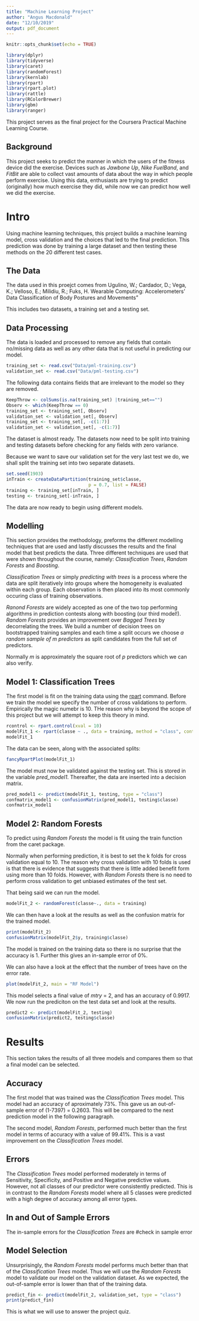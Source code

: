 ```yaml
---
title: "Machine Learning Project"
author: "Angus Macdonald"
date: "12/10/2019"
output: pdf_document
---
```


```r
knitr::opts_chunk$set(echo = TRUE)
```
```r
library(dplyr)
library(tidyverse)
library(caret)
library(randomForest)
library(kernlab)
library(rpart)
library(rpart.plot)
library(rattle)
library(RColorBrewer)
library(gbm)
library(ranger)
```


This project serves as the final project for the Coursera Practical Machine Learning Course.

## Background

This project seeks to predict the manner in which the users of the fitness device did the exercise. Devices such as _Jawbone Up_, _Nike FuelBand_, and _FitBit_ are able to collect vast amounts of data about the way in which people perform exercise. Using this data, enthusiasts are trying to predict (originally) how much exercise they did, while now we can predict how well we did the exercise. 

# Intro

Using machine learning techniques, this project builds a machine learning model, cross validation and the choices that led to the final prediction.  This prediction was done by training a large dataset and then testing these methods on the 20 different test cases.

## The Data

The data used in this proejct comes from Ugulino, W.; Cardador, D.; Vega, K.; Velloso, E.; Milidiu, R.; Fuks, H. Wearable Computing: Accelerometers’ Data Classification of Body Postures and Movements”

This includes two datasets, a training set and a testing set.

## Data Processing

The data is loaded and processed to remove any fields that contain no/missing data as well as any other data that is not useful in predicting our model. 

```r
training_set <- read.csv("Data/pml-training.csv")
validation_set <- read.csv("Data/pml-testing.csv")
```

The following data contains fields that are irrelevant to the model so they are removed.

```r
KeepThrow <- colSums(is.na(training_set) |training_set=="")
Observ <- which(KeepThrow == 0)
training_set <- training_set[, Observ]
validation_set <- validation_set[, Observ]
training_set <- training_set[, -c(1:7)]
validation_set <- validation_set[, -c(1:7)]
```

The dataset is almost ready. The datasets now need to be split into training and testing datasets before checking for any fields with zero variance. 

Because we want to save our validation set for the very last test we do, we shall split the training set into two separate datasets.

```r
set.seed(1903) 
inTrain <- createDataPartition(training_set$classe, 
                               p = 0.7, list = FALSE)
training <- training_set[inTrain, ]
testing <- training_set[-inTrain, ]
```

The data are now ready to begin using different models. 

## Modelling 

This section provides the methodology, preforms the different modelling techniques that are used and lastly discusses the results and the final model that best predicts the data. Three different techniques are used that were shown throughout the course, namely: _Classification Trees_, _Random Forests_ and _Boosting_. 

_Classification Trees_ or simply _predicting with trees_ is a process where the data are split iteratively into groups where the homogeneity is evaluated within each group. Each observation is then placed into its most commonly occuring class of training observations.

_Ranond Forests_ are widely accepted as one of the two top performing algorithms in prediction contests along with boosting (our third model!). _Random Forests_ provides an improvement over _Bagged Trees_ by decorrelating  the trees. We build a number of decision trees on bootstrapped training samples and each time a split occurs we choose _a random sample of m predictors_ as split candidates from the full set of predictors.

Normally _m_ is approximately the square root of _p_ predictors which we can also verify.

## Model 1: Classification Trees

The first model is fit on the training data using the [rpart](https://www.r-bloggers.com/trees-with-the-rpart-package/) command. Before we train the model we specify the number of cross validations to perform. Empirically the magic numebr is 10. THe reason why is beyond the scope of this project but we will attempt to keep this theory in mind.

```r
rcontrol <- rpart.control(xval = 10)
modelFit_1 <- rpart(classe ~ ., data = training, method = "class", control = rcontrol)
modelFit_1
```

The data can be seen, along with the associated splits:

```r
fancyRpartPlot(modelFit_1)
```

The model must now be validated against the testing set. This is stored in the variable _pred_model1_. Thereafter, the data are inserted into a decision matrix. 

```r
pred_model1 <- predict(modelFit_1, testing, type = "class")
confmatrix_model1 <- confusionMatrix(pred_model1, testing$classe)
confmatrix_model1
```

## Model 2: Random Forests

To predict using _Random Forests_ the model is fit using the train function from the caret package. 

Normally when performing prediction, it is best to set the k folds for cross validation equal to 10. The reason why cross validation with 10 folds is used is that there is evidence that suggests that there is little added benefit form using more than 10 folds. However, with _Random Forests_ there is no need to perform cross validation to get unbiased estimates of the test set. 

That being said we can run the model.

```r
modelFit_2 <- randomForest(classe~., data = training)
```

We can then have a look at the results as well as the confusion matrix for the trained model.

```r
print(modelFit_2)
confusionMatrix(modelFit_2$y, training$classe)
```

The model is trained on the training data so there is no surprise that the accuracy is 1. Further this gives an in-sample error of 0%. 

We can also have a look at the effect that the number of trees have on the error rate.

```r
plot(modelFit_2, main = "RF Model")
```

This model selects a final value of _mtry_ = 2, and has an accuracy of 0.9917. We now run the prediciton on the test data set and look at the results.

```r
predict2 <- predict(modelFit_2, testing)
confusionMatrix(predict2, testing$classe)
```

# Results

This section takes the results of all three models and compares them so that a final model can be selected. 

## Accuracy

The first model that was trained was the _Classification Trees_ model. This model had an accuracy of aproximately 73%. This gave us an out-of-sample error of (1-7397) = 0.2603. This will be compared to the next prediction model in the following paragraph.

The second model, _Random Forests_, performed much better than the first model in terms of accuracy with a value of 99.41%. This is a vast improvement on the _Classification Trees_ model. 

## Errors

The _Classification Trees_ model performed moderately in terms of Sensitivity, Specificity, and Positive and Negative predictive values. However, not all classes of our predictor were consistently predicted. This is in contrast to the _Random Forests_ model where all 5 classes were predicted with a high degree of accuracy among all error types. 

## In and Out of Sample Errors

The in-sample errors for the _Classification Trees_ are #check in sample error

## Model Selection

Unsurprisingly, the _Random Forests_ model performs much better than that of the _Classification Trees_ model. Thus we will use the _Random Forests_ model to validate our model on the validation dataset. As we expected, the out-of-sample error is lower than that of the training data.

```r
predict_fin <- predict(modelFit_2, validation_set, type = "class")
print(predict_fin)
```

This is what we will use to answer the project quiz.





